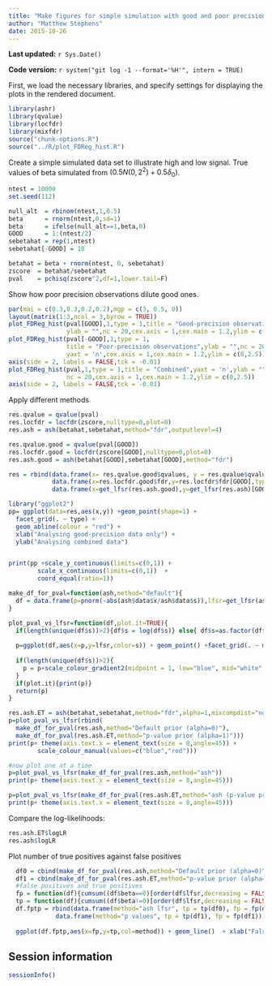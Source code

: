 ```yaml
---
title: "Make figures for simple simulation with good and poor precision observations"
author: "Matthew Stephens"
date: 2015-10-26
---
```


**Last updated:** `r Sys.Date()`

**Code version:** `r system("git log -1 --format='%H'", intern = TRUE)`

First, we load the necessary libraries, and specify settings for displaying 
the plots in the rendered document.

```r
library(ashr)
library(qvalue)
library(locfdr)
library(mixfdr)
source("chunk-options.R")
source("../R/plot_FDReg_hist.R")
```

Create a simple simulated data set to illustrate high and low signal. True 
values of beta simulated from $(0.5 N(0,2^2) + 0.5 \delta_0)$.

```r
ntest = 10000
set.seed(112)

null_alt  = rbinom(ntest,1,0.5)
beta      = rnorm(ntest,0,sd=1)
beta      = ifelse(null_alt==1,beta,0)
GOOD      = 1:(ntest/2)
sebetahat = rep(1,ntest)
sebetahat[-GOOD] = 10

betahat = beta + rnorm(ntest, 0, sebetahat)
zscore  = betahat/sebetahat
pval    = pchisq(zscore^2,df=1,lower.tail=F)
```

Show how poor precision observations dilute good ones.

```r
par(mai = c(0.3,0.3,0.2,0.2),mgp = c(3, 0.5, 0))
layout(matrix(1:3,ncol = 3,byrow = TRUE))
plot_FDReg_hist(pval[GOOD],1,type = 1,title = "Good-precision observations", 
                ylab = "",nc = 20,cex.axis = 1,cex.main = 1.2,ylim = c(0,2.5))
plot_FDReg_hist(pval[-GOOD],1,type = 1,
                title = "Poor-precision observations",ylab = "",nc = 20,
                yaxt = 'n',cex.axis = 1,cex.main = 1.2,ylim = c(0,2.5))
axis(side = 2, labels = FALSE,tck = -0.01)
plot_FDReg_hist(pval,1,type = 1,title = "Combined",yaxt = 'n',ylab = "",
                nc = 20,cex.axis = 1,cex.main = 1.2,ylim = c(0,2.5))
axis(side = 2, labels = FALSE,tck = -0.01)
```


Apply different methods
```r
res.qvalue = qvalue(pval)
res.locfdr = locfdr(zscore,nulltype=0,plot=0)
res.ash = ash(betahat,sebetahat,method="fdr",outputlevel=4)

res.qvalue.good = qvalue(pval[GOOD])
res.locfdr.good = locfdr(zscore[GOOD],nulltype=0,plot=0)
res.ash.good = ash(betahat[GOOD],sebetahat[GOOD],method="fdr")
```


```r
res = rbind(data.frame(x= res.qvalue.good$qvalues, y = res.qvalue$qvalues[GOOD],type="qvalue"),
            data.frame(x=res.locfdr.good$fdr,y=res.locfdr$fdr[GOOD],type='locfdr'), 
            data.frame(x=get_lfsr(res.ash.good),y=get_lfsr(res.ash)[GOOD],type="ashr"))

library("ggplot2")
pp= ggplot(data=res,aes(x,y)) +geom_point(shape=1) +
  facet_grid(. ~ type) +
  geom_abline(colour = "red") +
  xlab("Analysing good-precision data only") +
  ylab("Analysing combined data")


print(pp +scale_y_continuous(limits=c(0,1)) +
        scale_x_continuous(limits=c(0,1))  +
        coord_equal(ratio=1))

```

```r
make_df_for_pval=function(ash,method="default"){
  df = data.frame(p=pnorm(-abs(ash$data$x/ash$data$s)),lfsr=get_lfsr(ash),s=ash$data$s,method=method)
}

plot_pval_vs_lfsr=function(df,plot.it=TRUE){
  if(length(unique(df$s))>2){df$s = log(df$s)} else{ df$s=as.factor(df$s)}
  
  p=ggplot(df,aes(x=p,y=lfsr,color=s)) + geom_point() +facet_grid(. ~ method) +xlim(c(0, 0.025)) + xlab("p value") + ylab("lfsr")
  
  if(length(unique(df$s))>2){
    p = p+scale_colour_gradient2(midpoint = 1, low="blue", mid="white", high="red", space="Lab")
  } 
  if(plot.it){print(p)}
  return(p)
}

res.ash.ET = ash(betahat,sebetahat,method="fdr",alpha=1,mixcompdist="normal",outputlevel=4)
p=plot_pval_vs_lfsr(rbind(
  make_df_for_pval(res.ash,method="Default prior (alpha=0)"),
  make_df_for_pval(res.ash.ET,method="p-value prior (alpha=1)")))
print(p+ theme(axis.text.x = element_text(size = 8,angle=45)) + 
        scale_colour_manual(values=c("blue","red")))

```

```r
#now plot one at a time
p=plot_pval_vs_lfsr(make_df_for_pval(res.ash,method="ash"))
print(p+ theme(axis.text.x = element_text(size = 8,angle=45)))

p=plot_pval_vs_lfsr(make_df_for_pval(res.ash.ET,method="ash (p-value prior)"))
print(p+ theme(axis.text.x = element_text(size = 8,angle=45)))
```

Compare the log-likelihoods:
```r
res.ash.ET$logLR
res.ash$logLR
```


Plot number of true positives against false positives
```r
  df0 = cbind(make_df_for_pval(res.ash,method="Default prior (alpha=0)"),beta=beta)
  df1 = cbind(make_df_for_pval(res.ash.ET,method="p-value prior (alpha=1)"),beta=beta)
  #false positives and true positives
  fp = function(df){cumsum((df$beta==0)[order(df$lfsr,decreasing = FALSE)])}
  tp = function(df){cumsum((df$beta!=0)[order(df$lfsr,decreasing = FALSE)])}
  df.fptp = rbind(data.frame(method="ash lfsr", tp = tp(df0), fp = fp(df0)),
             data.frame(method="p values", tp = tp(df1), fp = fp(df1)))
             
  ggplot(df.fptp,aes(x=fp,y=tp,col=method)) + geom_line()  + xlab("False positives") + ylab("True positives") + xlim(c(0,100)) + ylim(c(0,400)) + scale_colour_manual(values=c("black","green")) 
```

## Session information

```r
sessionInfo()
```

